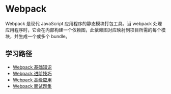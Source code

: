# Webpack

Webpack 是现代 JavaScript 应用程序的静态模块打包工具。当 webpack 处理应用程序时，它会在内部构建一个依赖图，此依赖图对应映射到项目所需的每个模块，并生成一个或多个 bundle。

## 学习路径

- [Webpack 基础知识](/docs/frontend/Webpack/webpack-basics)
- [Webpack 进阶技巧](/docs/frontend/Webpack/webpack-advanced)
- [Webpack 高级应用](/docs/frontend/Webpack/webpack-expert)
- [Webpack 面试题集](/docs/frontend/Webpack/webpack-interview)
